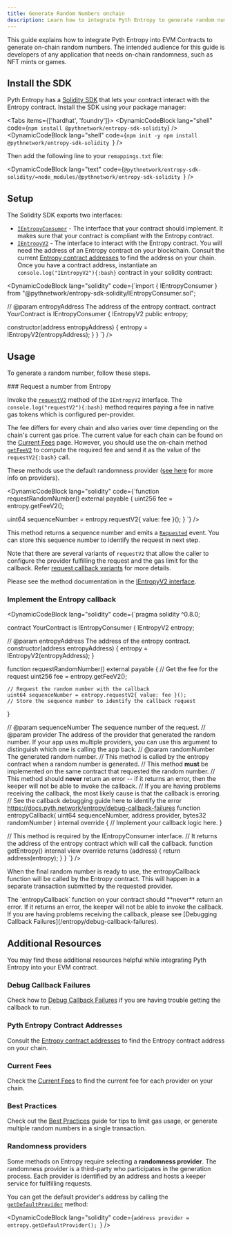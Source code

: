 ```yaml
---
title: Generate Random Numbers onchain
description: Learn how to integrate Pyth Entropy to generate random numbers in your dapp
---
```



This guide explains how to integrate Pyth Entropy into EVM Contracts to generate on-chain random numbers.
The intended audience for this guide is developers of any application that needs on-chain randomness, such as NFT mints or games.

## Install the SDK

Pyth Entropy has a [Solidity SDK](https://github.com/pyth-network/pyth-crosschain/tree/main/target_chains/ethereum/entropy_sdk/solidity) that lets your contract interact with the Entropy contract.
Install the SDK using your package manager:

<Tabs items={['hardhat', 'foundry']}>
<Tab value="hardhat">
<DynamicCodeBlock lang="shell" 
code={`npm install @pythnetwork/entropy-sdk-solidity`} />
</Tab>
<Tab value="foundry">
<DynamicCodeBlock lang="shell" code={`npm init -y
npm install @pythnetwork/entropy-sdk-solidity
`} />

Then add the following line to your `remappings.txt` file:

<DynamicCodeBlock
  lang="text"
  code={`@pythnetwork/entropy-sdk-solidity/=node_modules/@pythnetwork/entropy-sdk-solidity
`}
/>

</Tab>
</Tabs>

## Setup

The Solidity SDK exports two interfaces:

- [`IEntropyConsumer`](https://github.com/pyth-network/pyth-crosschain/blob/main/target_chains/ethereum/entropy_sdk/solidity/IEntropyConsumer.sol) - The interface that your contract should implement. It makes sure that your contract is compliant with the Entropy contract.
- [`IEntropyV2`](https://github.com/pyth-network/pyth-crosschain/blob/main/target_chains/ethereum/entropy_sdk/solidity/IEntropyV2.sol) - The interface to interact with the Entropy contract.
  You will need the address of an Entropy contract on your blockchain.
  Consult the current [Entropy contract addresses](../contract-addresses) to find the address on your chain.
  Once you have a contract address, instantiate an `console.log("IEntropyV2"){:bash}` contract in your solidity contract:

<DynamicCodeBlock lang="solidity" 
code={`import { IEntropyConsumer } from "@pythnetwork/entropy-sdk-solidity/IEntropyConsumer.sol";

// @param entropyAddress The address of the entropy contract.
contract YourContract is IEntropyConsumer {
IEntropyV2 public entropy;

constructor(address entropyAddress) {
entropy = IEntropyV2(entropyAddress);
}
}
`} />

## Usage

To generate a random number, follow these steps.

<Steps>
<Step>
### Request a number from Entropy

Invoke the [`requestV2`](https://github.com/pyth-network/pyth-crosschain/blob/main/target_chains/ethereum/entropy_sdk/solidity/IEntropy.sol#L83) method of the `IEntropyV2` interface.
The `console.log("requestV2"){:bash}` method requires paying a fee in native gas tokens which is configured per-provider.

The fee differs for every chain and also varies over time depending on the chain's current gas price.
The current value for each chain can be found on the [Current Fees](../current-fees) page.
However, you should use the on-chain method [`getFeeV2`](https://github.com/pyth-network/pyth-crosschain/blob/main/target_chains/ethereum/entropy_sdk/solidity/IEntropy.sol#L101) to compute the required fee and send it as the value of the `requestV2{:bash}` call.

These methods use the default randomness provider ([see here](#randomness-providers) for more info on providers).

<DynamicCodeBlock lang="solidity" 
code={`function requestRandomNumber() external payable {
  uint256 fee = entropy.getFeeV2();

uint64 sequenceNumber = entropy.requestV2{ value: fee }();
}
`} />

This method returns a sequence number and emits a [`Requested`](https://github.com/pyth-network/pyth-crosschain/blob/main/target_chains/ethereum/entropy_sdk/solidity/EntropyEventsV2.sol#L30) event. You can store this sequence number to identify the request in next step.

Note that there are several variants of `requestV2` that allow the caller to configure the provider fulfilling the request and the gas limit for the callback. Refer [request callback variants](../request-callback-variants.mdx) for more details.

Please see the method documentation in the [IEntropyV2 interface](https://github.com/pyth-network/pyth-crosschain/blob/main/target_chains/ethereum/entropy_sdk/solidity/IEntropyV2.sol).

</Step>
<Step>

### Implement the Entropy callback

<DynamicCodeBlock lang="solidity" 
code={`pragma solidity ^0.8.0;


contract YourContract is IEntropyConsumer {
IEntropyV2 entropy;

// @param entropyAddress The address of the entropy contract.
constructor(address entropyAddress) {
entropy = IEntropyV2(entropyAddress);
}

function requestRandomNumber() external payable {
// Get the fee for the request
uint256 fee = entropy.getFeeV2();

    // Request the random number with the callback
    uint64 sequenceNumber = entropy.requestV2{ value: fee }();
    // Store the sequence number to identify the callback request

}

// @param sequenceNumber The sequence number of the request.
// @param provider The address of the provider that generated the random number. If your app uses multiple providers, you can use this argument to distinguish which one is calling the app back.
// @param randomNumber The generated random number.
// This method is called by the entropy contract when a random number is generated.
// This method **must** be implemented on the same contract that requested the random number.
// This method should **never** return an error -- if it returns an error, then the keeper will not be able to invoke the callback.
// If you are having problems receiving the callback, the most likely cause is that the callback is erroring.
// See the callback debugging guide here to identify the error https://docs.pyth.network/entropy/debug-callback-failures
function entropyCallback(
uint64 sequenceNumber,
address provider,
bytes32 randomNumber
) internal override {
// Implement your callback logic here.
}

// This method is required by the IEntropyConsumer interface.
// It returns the address of the entropy contract which will call the callback.
function getEntropy() internal view override returns (address) {
return address(entropy);
}
}
`} />

</Step>
</Steps>

When the final random number is ready to use, the entropyCallback function will be called by the Entropy contract. This will happen in a separate transaction submitted by the requested provider.

<Callout variant="warning">
  The `entropyCallback` function on your contract should **never** return an
  error. If it returns an error, the keeper will not be able to invoke the
  callback. If you are having problems receiving the callback, please see
  [Debugging Callback Failures](/entropy/debug-callback-failures).
</Callout>

## Additional Resources

You may find these additional resources helpful while integrating Pyth Entropy into your EVM contract.

### Debug Callback Failures

Check how to [Debug Callback Failures](../debug-callback-failures) if you are having trouble getting the callback to run.

### Pyth Entropy Contract Addresses

Consult the [Entropy contract addresses](../contract-addresses) to find the Entropy contract address on your chain.

### Current Fees

Check the [Current Fees](../current-fees) to find the current fee for each provider on your chain.

### Best Practices

Check out the [Best Practices](../best-practices) guide for tips to limit gas usage, or generate multiple random numbers in a single transaction.

### Randomness providers

Some methods on Entropy require selecting a **randomness provider**. The randomness provider is a third-party
who participates in the generation process. Each provider is identified by an address and hosts
a keeper service for fullfilling requests.

You can get the default provider's address by calling the [`getDefaultProvider`](https://github.com/pyth-network/pyth-crosschain/blob/f8ebeb6af31d98f94ce73edade6da2ebab7b2456/target_chains/ethereum/entropy_sdk/solidity/IEntropy.sol#L94) method:

<DynamicCodeBlock
  lang="solidity"
  code={`address provider = entropy.getDefaultProvider();
`}
/>
